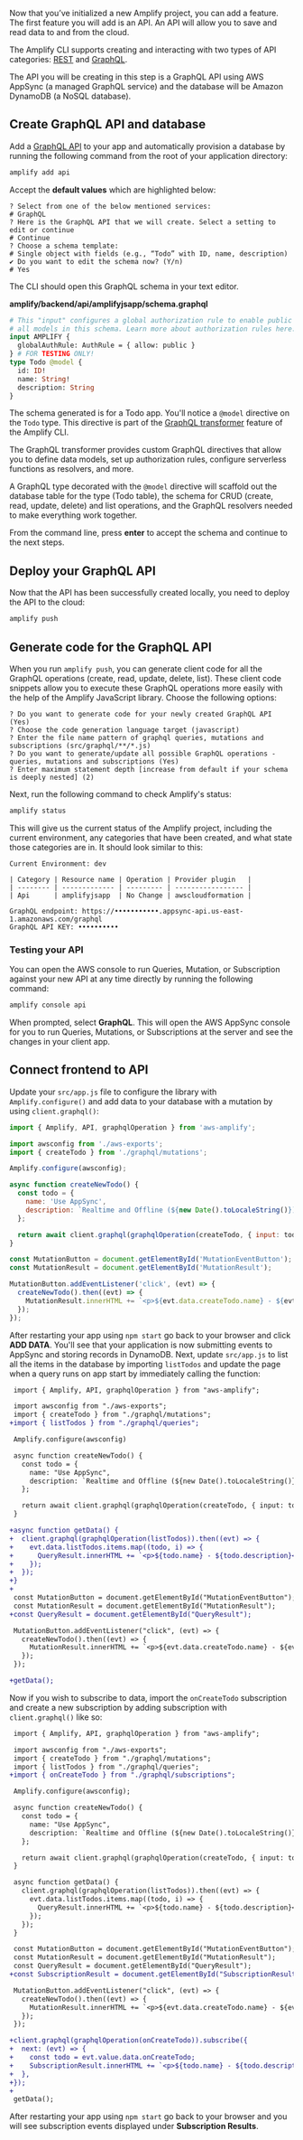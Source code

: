 Now that you’ve initialized a new Amplify project, you can add a feature. The first feature you will add is an API. An API will allow you to save and read data to and from the cloud.

The Amplify CLI supports creating and interacting with two types of API categories: [REST](/lib/restapi/getting-started) and [GraphQL](/lib/graphqlapi/getting-started).

The API you will be creating in this step is a GraphQL API using AWS AppSync (a managed GraphQL service) and the database will be Amazon DynamoDB (a NoSQL database).

## Create GraphQL API and database

Add a [GraphQL API](https://docs.aws.amazon.com/appsync/latest/devguide/designing-a-graphql-api.html) to your app and automatically provision a database by running the following command from the root of your application directory:

```bash
amplify add api
```

Accept the **default values** which are highlighted below:

```console
? Select from one of the below mentioned services:
# GraphQL
? Here is the GraphQL API that we will create. Select a setting to edit or continue
# Continue
? Choose a schema template:
# Single object with fields (e.g., “Todo” with ID, name, description)
✔ Do you want to edit the schema now? (Y/n)
# Yes
```

The CLI should open this GraphQL schema in your text editor.

**amplify/backend/api/amplifyjsapp/schema.graphql**

```graphql
# This "input" configures a global authorization rule to enable public access to
# all models in this schema. Learn more about authorization rules here: https://docs.amplify.aws/cli/graphql/authorization-rules
input AMPLIFY {
  globalAuthRule: AuthRule = { allow: public }
} # FOR TESTING ONLY!
type Todo @model {
  id: ID!
  name: String!
  description: String
}
```

The schema generated is for a Todo app. You'll notice a `@model` directive on the `Todo` type. This directive is part of the [GraphQL transformer](/cli/graphql/data-modeling) feature of the Amplify CLI.

The GraphQL transformer provides custom GraphQL directives that allow you to define data models, set up authorization rules, configure serverless functions as resolvers, and more.

A GraphQL type decorated with the `@model` directive will scaffold out the database table for the type (Todo table), the schema for CRUD (create, read, update, delete) and list operations, and the GraphQL resolvers needed to make everything work together.

From the command line, press **enter** to accept the schema and continue to the next steps.

## Deploy your GraphQL API

Now that the API has been successfully created locally, you need to deploy the API to the cloud:

```bash
amplify push
```

## Generate code for the GraphQL API

When you run `amplify push`, you can generate client code for all the GraphQL operations (create, read, update, delete, list). These client code snippets allow you to execute these GraphQL operations more easily with the help of the Amplify JavaScript library. Choose the following options:

```console
? Do you want to generate code for your newly created GraphQL API (Yes)
? Choose the code generation language target (javascript)
? Enter the file name pattern of graphql queries, mutations and subscriptions (src/graphql/**/*.js)
? Do you want to generate/update all possible GraphQL operations - queries, mutations and subscriptions (Yes)
? Enter maximum statement depth [increase from default if your schema is deeply nested] (2)
```

Next, run the following command to check Amplify's status:

```bash
amplify status
```

This will give us the current status of the Amplify project, including the current environment, any categories that have been created, and what state those categories are in. It should look similar to this:

```console
Current Environment: dev

| Category | Resource name | Operation | Provider plugin   |
| -------- | ------------- | --------- | ----------------- |
| Api      | amplifyjsapp  | No Change | awscloudformation |

GraphQL endpoint: https://•••••••••••.appsync-api.us-east-1.amazonaws.com/graphql
GraphQL API KEY: ••••••••••
```

### Testing your API

You can open the AWS console to run Queries, Mutation, or Subscription against your new API at any time directly by running the following command:

```bash
amplify console api
```

When prompted, select **GraphQL**. This will open the AWS AppSync console for you to run Queries, Mutations, or Subscriptions at the server and see the changes in your client app.

## Connect frontend to API

Update your `src/app.js` file to configure the library with `Amplify.configure()` and add data to your database with a mutation by using `client.graphql()`:

```javascript
import { Amplify, API, graphqlOperation } from 'aws-amplify';

import awsconfig from './aws-exports';
import { createTodo } from './graphql/mutations';

Amplify.configure(awsconfig);

async function createNewTodo() {
  const todo = {
    name: 'Use AppSync',
    description: `Realtime and Offline (${new Date().toLocaleString()})`
  };

  return await client.graphql(graphqlOperation(createTodo, { input: todo }));
}

const MutationButton = document.getElementById('MutationEventButton');
const MutationResult = document.getElementById('MutationResult');

MutationButton.addEventListener('click', (evt) => {
  createNewTodo().then((evt) => {
    MutationResult.innerHTML += `<p>${evt.data.createTodo.name} - ${evt.data.createTodo.description}</p>`;
  });
});
```

After restarting your app using `npm start` go back to your browser and click **ADD DATA**. You'll see that your application is now submitting events to AppSync and storing records in DynamoDB. Next, update `src/app.js` to list all the items in the database by importing `listTodos` and update the page when a query runs on app start by immediately calling the function:

```diff
 import { Amplify, API, graphqlOperation } from "aws-amplify";

 import awsconfig from "./aws-exports";
 import { createTodo } from "./graphql/mutations";
+import { listTodos } from "./graphql/queries";

 Amplify.configure(awsconfig)

 async function createNewTodo() {
   const todo = {
     name: "Use AppSync",
     description: `Realtime and Offline (${new Date().toLocaleString()})`,
   };

   return await client.graphql(graphqlOperation(createTodo, { input: todo }));
 }

+async function getData() {
+  client.graphql(graphqlOperation(listTodos)).then((evt) => {
+    evt.data.listTodos.items.map((todo, i) => {
+      QueryResult.innerHTML += `<p>${todo.name} - ${todo.description}</p>`;
+    });
+  });
+}
+
 const MutationButton = document.getElementById("MutationEventButton");
 const MutationResult = document.getElementById("MutationResult");
+const QueryResult = document.getElementById("QueryResult");

 MutationButton.addEventListener("click", (evt) => {
   createNewTodo().then((evt) => {
     MutationResult.innerHTML += `<p>${evt.data.createTodo.name} - ${evt.data.createTodo.description}</p>`;
   });
 });

+getData();
```

Now if you wish to subscribe to data, import the `onCreateTodo` subscription and create a new subscription by adding subscription with `client.graphql()` like so:

```diff
 import { Amplify, API, graphqlOperation } from "aws-amplify";

 import awsconfig from "./aws-exports";
 import { createTodo } from "./graphql/mutations";
 import { listTodos } from "./graphql/queries";
+import { onCreateTodo } from "./graphql/subscriptions";

 Amplify.configure(awsconfig);

 async function createNewTodo() {
   const todo = {
     name: "Use AppSync",
     description: `Realtime and Offline (${new Date().toLocaleString()})`,
   };

   return await client.graphql(graphqlOperation(createTodo, { input: todo }));
 }

 async function getData() {
   client.graphql(graphqlOperation(listTodos)).then((evt) => {
     evt.data.listTodos.items.map((todo, i) => {
       QueryResult.innerHTML += `<p>${todo.name} - ${todo.description}</p>`;
     });
   });
 }

 const MutationButton = document.getElementById("MutationEventButton");
 const MutationResult = document.getElementById("MutationResult");
 const QueryResult = document.getElementById("QueryResult");
+const SubscriptionResult = document.getElementById("SubscriptionResult");

 MutationButton.addEventListener("click", (evt) => {
   createNewTodo().then((evt) => {
     MutationResult.innerHTML += `<p>${evt.data.createTodo.name} - ${evt.data.createTodo.description}</p>`;
   });
 });

+client.graphql(graphqlOperation(onCreateTodo)).subscribe({
+  next: (evt) => {
+    const todo = evt.value.data.onCreateTodo;
+    SubscriptionResult.innerHTML += `<p>${todo.name} - ${todo.description}</p>`;
+  },
+});
+
 getData();
```

After restarting your app using `npm start` go back to your browser and you will see subscription events displayed under **Subscription Results**.
